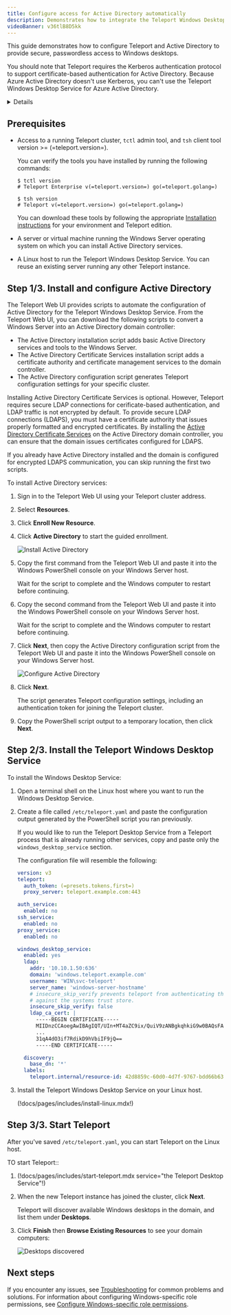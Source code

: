 ```yaml
---
title: Configure access for Active Directory automatically
description: Demonstrates how to integrate the Teleport Windows Desktop Service with your Active Directory domain.
videoBanner: v36tlB8D5kk
---
```


This guide demonstrates how to configure Teleport and Active Directory to
provide secure, passwordless access to Windows desktops.

You should note that Teleport requires the Kerberos authentication protocol to support 
certificate-based authentication for Active Directory. Because Azure Active Directory
doesn't use Kerberos, you can't use the Teleport Windows Desktop Service for 
Azure Active Directory.

<Details title="Compare Desktop Access to other RDP clients">

The Teleport Windows Desktop Service implements a minimal set of RDP protocol 
features with secure access as its top priority. The service might not be as 
performant as other RDP clients. You should consider using the Teleport Windows 
Desktop Service to manage access to your most sensitive Windows environments, not 
as a drop-in replacement for other tools to provide general access to Windows desktops.

</Details>

## Prerequisites

- Access to a running Teleport cluster, `tctl` admin tool, and `tsh` client tool 
  version >= (=teleport.version=). 
  
  You can verify the tools you have installed by running the following commands:

  ```code
  $ tctl version
  # Teleport Enterprise v(=teleport.version=) go(=teleport.golang=)
  
  $ tsh version
  # Teleport v(=teleport.version=) go(=teleport.golang=)
  ```

  You can download these tools by following the appropriate [Installation 
  instructions](../installation.mdx#installation-instructions) for your environment 
  and Teleport edition.
- A server or virtual machine running the Windows Server operating system on which you can
  install Active Directory services.
- A Linux host to run the Teleport Windows Desktop Service.
  You can reuse an existing server running any other Teleport instance.

## Step 1/3. Install and configure Active Directory

The Teleport Web UI provides scripts to automate the configuration of Active Directory
for the Teleport Windows Desktop Service. From the Teleport Web UI, you can 
download the following scripts to convert a Windows Server into an Active Directory
domain controller:

- The Active Directory installation script adds basic Active Directory services and tools to the 
  Windows Server.
- The Active Directory Certificate Services installation script adds a certificate authority and 
  certificate management services to the domain controller.
- The Active Directory configuration script generates Teleport configuration settings for your specific
  cluster.

Installing Active Directory Certificate Services is optional. However, Teleport requires secure LDAP 
connections for cerificate-based authentication, and LDAP traffic is not encrypted by default. 
To provide secure LDAP connections (LDAPS), you must have a certificate authority that issues properly 
formatted and encrypted certificates. By installing the [Active Directory Certificate 
Services](https://learn.microsoft.com/en-us/windows-server/identity/ad-cs/) on the Active Directory
domain controller, you can ensure that the domain issues certificates configured for LDAPS. 

If you already have Active Directory installed and the domain is configured for encrypted LDAPS
communication, you can skip running the first two scripts.

To install Active Directory services:

1. Sign in to the Teleport Web UI using your Teleport cluster address.

1. Select **Resources**.

1. Click **Enroll New Resource**.

1. Click **Active Directory** to start the guided enrollment.
   
   ![Install Active Directory](../../img/desktop-access/install-active-directory.png)

1. Copy the first command from the Teleport Web UI and paste it into the Windows PowerShell 
   console on your Windows Server host.

   Wait for the script to complete and the Windows computer to restart before continuing.

1. Copy the second command from the Teleport Web UI and paste it into the Windows PowerShell 
   console on your Windows Server host.
   
   Wait for the script to complete and the Windows computer to restart before continuing.

1. Click **Next**, then copy the Active Directory configuration script from the Teleport Web UI 
   and paste it into the Windows PowerShell console on your Windows Server host.
   
   ![Configure Active Directory](../../img/desktop-access/configure-active-directory.png)

1. Click **Next**.

   The script generates Teleport configuration settings, including an authentication token for
   joining the Teleport cluster.

1. Copy the PowerShell script output to a temporary location, then click **Next**.

## Step 2/3. Install the Teleport Windows Desktop Service

To install the Windows Desktop Service:

1. Open a terminal shell on the Linux host where you want to run the Windows Desktop Service.

1. Create a file called `/etc/teleport.yaml` and paste the configuration output generated by the
   PowerShell script you ran previously.
   
   If you would like to run the Teleport Desktop Service from a Teleport process
   that is already running other services, copy and paste only the `windows_desktop_service` section.
   
   The configuration file will resemble the following:
   
   ```yaml
   version: v3
   teleport:
     auth_token: (=presets.tokens.first=)
     proxy_server: teleport.example.com:443
   
   auth_service:
     enabled: no
   ssh_service:
     enabled: no
   proxy_service:
     enabled: no
   
   windows_desktop_service:
     enabled: yes
     ldap:
       addr: '10.10.1.50:636'
       domain: 'windows.teleport.example.com'
       username: 'WIN\svc-teleport'
       server_name: 'windows-server-hostname'
       # insecure_skip_verify prevents teleport from authenticating the LDAP CA
       # against the systems trust store.
       insecure_skip_verify: false
       ldap_ca_cert: |
         -----BEGIN CERTIFICATE-----
         MIIDnzCCAoegAwIBAgIQT/UIn+MT4aZC9ix/QuiV9zANBgkqhkiG9w0BAQsFADBi
         ...
         31qA4dO3if7RdikD9hVbiIF9jQ==
         -----END CERTIFICATE-----
   
     discovery:
       base_dn: '*'
     labels:
       teleport.internal/resource-id: 42d8859c-60d0-4d7f-9767-bdd66b63fce6
   ```

1. Install the Teleport Windows Desktop Service on your Linux host.

   (!docs/pages/includes/install-linux.mdx!)

## Step 3/3. Start Teleport

After you've saved `/etc/teleport.yaml`, you can start Teleport on the Linux host.

TO start Teleport::

1. (!docs/pages/includes/start-teleport.mdx service="the Teleport Desktop Service"!)

1. When the new Teleport instance has joined the cluster, click **Next**.

   Teleport will discover available Windows desktops in the domain, and list them
   under **Desktops**.

1. Click **Finish** then **Browse Existing Resources** to see your domain computers:

   ![Desktops discovered](../../img/desktop-access/auto-discovered-desktops.png)

## Next steps

If you encounter any issues, see [Troubleshooting](./troubleshooting.mdx) for common problems and
solutions.
For information about configuring Windows-specific role permissions, see 
[Configure Windows-specific role permissions](./rbac.mdx).
